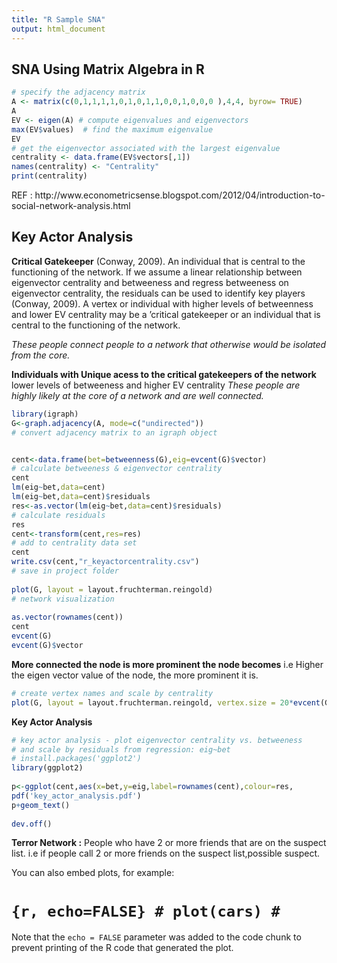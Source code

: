 ```yaml
---
title: "R Sample SNA"
output: html_document
---
```


SNA Using Matrix Algebra in R
------------------------------------

```r
# specify the adjacency matrix
A <- matrix(c(0,1,1,1,1,0,1,0,1,1,0,0,1,0,0,0 ),4,4, byrow= TRUE)
A
EV <- eigen(A) # compute eigenvalues and eigenvectors
max(EV$values)  # find the maximum eigenvalue
EV
# get the eigenvector associated with the largest eigenvalue
centrality <- data.frame(EV$vectors[,1]) 
names(centrality) <- "Centrality"
print(centrality)
```

REF : http://www.econometricsense.blogspot.com/2012/04/introduction-to-social-network-analysis.html

Key Actor Analysis
-----------------------

**Critical Gatekeeper** (Conway, 2009).
An individual that is central to the functioning of the network.
If we assume a linear relationship between eigenvector centrality and betweeness and regress betweeness on eigenvector centrality, the residuals can be used to identify key players (Conway, 2009).   A vertex or individual with higher levels of betweenness and lower EV centrality may be a 'critical gatekeeper  or an individual that is central to the functioning of the network.

*These people connect people to a network that otherwise would be isolated from the core.*

**Individuals with Unique acess to the critical gatekeepers of the network**
lower levels of betweeness and higher EV centrality
*These people are highly likely at the core of a network and are well connected.*

```r
library(igraph)
G<-graph.adjacency(A, mode=c("undirected"))               
# convert adjacency matrix to an igraph object


cent<-data.frame(bet=betweenness(G),eig=evcent(G)$vector) 
# calculate betweeness & eigenvector centrality 
cent
lm(eig~bet,data=cent)
lm(eig~bet,data=cent)$residuals
res<-as.vector(lm(eig~bet,data=cent)$residuals)           
# calculate residuals
res
cent<-transform(cent,res=res)                             
# add to centrality data set
cent
write.csv(cent,"r_keyactorcentrality.csv")                
# save in project folder
 
plot(G, layout = layout.fruchterman.reingold)             
# network visualization
 
as.vector(rownames(cent))
cent
evcent(G)
evcent(G)$vector

```

**More connected the node is more prominent the node becomes**
i.e Higher the eigen vector value of the node, the more prominent it is.

```r

# create vertex names and scale by centrality
plot(G, layout = layout.fruchterman.reingold, vertex.size = 20*evcent(G)$vector, vertex.label = as.vector(rownames(cent)), main = 'Network Visualization in R')
```

**Key Actor Analysis**

```r
 
# key actor analysis - plot eigenvector centrality vs. betweeness
# and scale by residuals from regression: eig~bet
# install.packages('ggplot2') 
library(ggplot2)
 
p<-ggplot(cent,aes(x=bet,y=eig,label=rownames(cent),colour=res,              size=abs(res)))+xlab("Betweenness Centrality")+ylab("Eigenvector Centrality")
pdf('key_actor_analysis.pdf')
p+geom_text()
 
dev.off()
```

**Terror Network :**
People who have 2 or more friends that are on the suspect list.
i.e if people call 2 or more friends on the suspect list,possible suspect.


You can also embed plots, for example:

# ```{r, echo=FALSE}
# plot(cars)
#```

Note that the `echo = FALSE` parameter was added to the code chunk to prevent printing of the R code that generated the plot.
